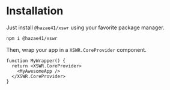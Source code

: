 # Installation

Just install `@hazae41/xswr` using your favorite package manager.

```bash
npm i @hazae41/xswr
```

Then, wrap your app in a `XSWR.CoreProvider` component.

```tsx
function MyWrapper() {
  return <XSWR.CoreProvider>
    <MyAwesomeApp />
  </XSWR.CoreProvider>
}
```